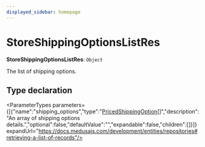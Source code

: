 ```yaml
---
displayed_sidebar: homepage
---
```



# StoreShippingOptionsListRes

 **StoreShippingOptionsListRes**: `Object`

The list of shipping options.

## Type declaration

<ParameterTypes parameters={[{"name":"shipping_options","type":"[PricedShippingOption](medusa.PricedShippingOption.mdx)[]","description":"An array of shipping options details.","optional":false,"defaultValue":"","expandable":false,"children":[]}]} expandUrl="https://docs.medusajs.com/development/entities/repositories#retrieving-a-list-of-records"/>

